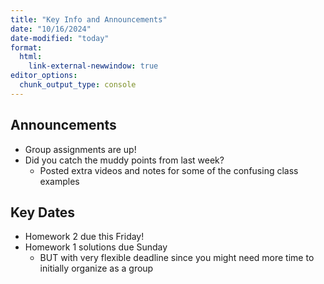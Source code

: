 ```yaml
---
title: "Key Info and Announcements"
date: "10/16/2024"
date-modified: "today"
format: 
  html:
    link-external-newwindow: true
editor_options: 
  chunk_output_type: console
---
```


## Announcements

- Group assignments are up!
- Did you catch the muddy points from last week?
  - Posted extra videos and notes for some of the confusing class examples

## Key Dates

- Homework 2 due this Friday!
- Homework 1 solutions due Sunday 
  - BUT with very flexible deadline since you might need more time to initially organize as a group